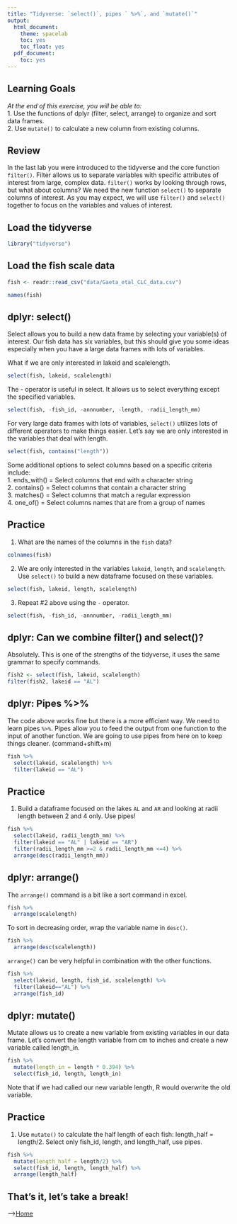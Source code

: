 ```yaml
---
title: "Tidyverse: `select()`, pipes ` %>%`, and `mutate()`"
output:
  html_document:
    theme: spacelab
    toc: yes
    toc_float: yes
  pdf_document:
    toc: yes
---
```


## Learning Goals  
*At the end of this exercise, you will be able to:*    
1. Use the functions of dplyr (filter, select, arrange) to organize and sort data frames.  
2. Use `mutate()` to calculate a new column from existing columns.  

## Review
In the last lab you were introduced to the tidyverse and the core function `filter()`. Filter allows us to separate variables with specific attributes of interest from large, complex data. `filter()` works by looking through rows, but what about columns? We need the new function `select()` to separate columns of interest. As you may expect, we will use `filter()` and `select()` together to focus on the variables and values of interest.  

## Load the tidyverse
```r
library("tidyverse")
```

## Load the fish scale data
```r
fish <- readr::read_csv("data/Gaeta_etal_CLC_data.csv")
```

```r
names(fish)
```

## dplyr: select()
Select allows you to build a new data frame by selecting your variable(s) of interest. Our fish data has six variables, but this should give you some ideas especially when you have a large data frames with lots of variables.  

What if we are only interested in lakeid and scalelength.
```r
select(fish, lakeid, scalelength)
```

The - operator is useful in select. It allows us to select everything except the specified variables.
```r
select(fish, -fish_id, -annnumber, -length, -radii_length_mm)
```

For very large data frames with lots of variables, `select()` utilizes lots of different operators to make things easier. Let's say we are only interested in the variables that deal with length.
```r
select(fish, contains("length"))
```

Some additional options to select columns based on a specific criteria include:  
1. ends_with() = Select columns that end with a character string  
2. contains() = Select columns that contain a character string  
3. matches() = Select columns that match a regular expression  
4. one_of() = Select columns names that are from a group of names  

## Practice
1. What are the names of the columns in the `fish` data?
```r
colnames(fish)
```

2. We are only interested in the variables `lakeid`, `length`, and `scalelength`. Use `select()` to build a new dataframe focused on these variables.
```r
select(fish, lakeid, length, scalelength)
```

3. Repeat #2 above using the `-` operator.  
```r
select(fish, -fish_id, -annnumber, -radii_length_mm)
```

## dplyr: Can we combine filter() and select()?
Absolutely. This is one of the strengths of the tidyverse, it uses the same grammar to specify commands.
```r
fish2 <- select(fish, lakeid, scalelength)
filter(fish2, lakeid == "AL")
```

## dplyr: Pipes %>% 
The code above works fine but there is a more efficient way. We need to learn pipes `%>%`. Pipes allow you to feed the output from one function to the input of another function. We are going to use pipes from here on to keep things cleaner. (command+shift+m)
```r
fish %>%
  select(lakeid, scalelength) %>%
  filter(lakeid == "AL")
```

## Practice
1. Build a dataframe focused on the lakes `AL` and `AR` and looking at radii length between 2 and 4 only. Use pipes!  
```r
fish %>% 
  select(lakeid, radii_length_mm) %>% 
  filter(lakeid == "AL" | lakeid == "AR")
  filter(radii_length_mm >=2 & radii_length_mm <=4) %>% 
  arrange(desc(radii_length_mm))
```


## dplyr: arrange()
The `arrange()` command is a bit like a sort command in excel.
```r
fish %>% 
  arrange(scalelength)
```

To sort in decreasing order, wrap the variable name in `desc()`.
```r
fish %>% 
  arrange(desc(scalelength))
```

`arrange()` can be very helpful in combination with the other functions.
```r
fish %>% 
  select(lakeid, length, fish_id, scalelength) %>% 
  filter(lakeid=="AL") %>% 
  arrange(fish_id)
```

## dplyr: mutate()  
Mutate allows us to create a new variable from existing variables in our data frame. Let's convert the length variable from cm to inches and create a new variable called length_in.  
```r
fish %>% 
  mutate(length_in = length * 0.394) %>% 
  select(fish_id, length, length_in)
```

Note that if we had called our new variable length, R would overwrite the old variable. 

## Practice
1. Use `mutate()` to calculate the half length of each fish: length_half = length/2. Select only fish_id, length, and length_half, use pipes.

```r
fish %>% 
  mutate(length_half = length/2) %>% 
  select(fish_id, length, length_half) %>% 
  arrange(length_half)
```


## That's it, let's take a break!   

-->[Home](https://jmledford3115.github.io/datascibiol/)